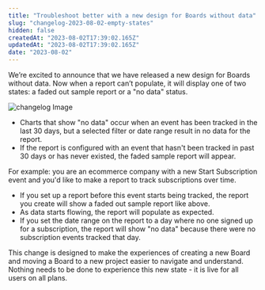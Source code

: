 ```yaml
---
title: "Troubleshoot better with a new design for Boards without data"
slug: "changelog-2023-08-02-empty-states"
hidden: false
createdAt: "2023-08-02T17:39:02.165Z"
updatedAt: "2023-08-02T17:39:02.165Z"
date: "2023-08-02"
---
```

We’re excited to announce that we have released a new design for Boards without data. Now when a report can’t populate, it will display one of two states: a faded out sample report or a "no data" status. 

![changelog Image](/changelog/empty-states-screenshot.png)

- Charts that show "no data" occur when an event has been tracked in the last 30 days, but a selected filter or date range result in no data for the report.
- If the report is configured with an event that hasn't been tracked in past 30 days or has never existed, the faded sample report will appear.

For example: you are an ecommerce company with a new Start Subscription event and you'd like to make a report to track subscriptions over time. 

- If you set up a report before this event starts being tracked, the report you create will show a faded out sample report like above.
- As data starts flowing, the report will populate as expected. 
- If you set the date range on the report to a day where no one signed up for a subscription, the report will show "no data" because there were no subscription events tracked that day.

This change is designed to make the experiences of creating a new Board and moving a Board to a new project easier to navigate and understand. Nothing needs to be done to experience this new state - it is live for all users on all plans.
